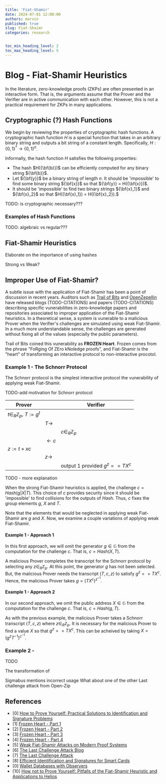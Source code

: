 ```yaml
---
title: 'Fiat-Shamir'
date: 2024-07-01 12:00:00
authors: marvin
published: true
slug: Fiat-Shaimr
categories: research


toc_min_heading_level: 2
toc_max_heading_level: 5
---
```

# Blog - Fiat-Shamir Heuristics

In the literature, zero-knowledge proofs (ZKPs) are often presented in an interactive form.
That is, the arguments assume that the Prover and the Verifier are in active communication with each other.
However, this is not a practical requirement for ZKPs in many applications. 

## Cryptographic (?) Hash Functions
We begin by reviewing the properties of cryptographic hash functions.
A cryptographic hash function $H$ is a special function that takes in an arbitrary binary string and outputs a bit string of a constant length.
Specifically,
$H : \{0,1\}^* \rightarrow \{0,1\}^n$.

Informally, the hash function $H$ satisfies the following properties:
- The hash $H({\bf{b}})$ can be efficiently computed for any binary string ${\bf{b}}$.
- Let ${\bf{y}}$ be a binary string of length $n$. It should be 'impossible' to find some binary string ${\bf{x}}$ so that ${\bf{y}} = H({\bf{x}})$. 
- It should be 'impossible' to find two binary strings ${\bf{x}_1}$ and ${\bf{x}_2}$ so that $H({\bf{x}_1}) = H({\bf{x}_2}).$

TODO: is cryptographic necessary???

### Examples of Hash Functions
TODO: algebraic vs regular???

## Fiat-Shamir Heuristics

Elaborate on the importance of using hashes

Strong vs Weak?

## Improper Use of Fiat-Shamir?

A subtle issue with the application of Fiat-Shamir has been a point of discussion in recent years.
Auditors such as [Trail of Bits](https://www.trailofbits.com/) and [OpenZepellin](https://www.openzeppelin.com/) have released blogs (TODO-CITATIONS) and papers (TODO-CITATIONS) describing specific vunerabilities in zero-knowledge papers and repositories associated to improper application of the Fiat-Shamir heuristics.
In a theoretical sense, a system is vunerable to a malicious Prover when the Verifier's challenges are simulated using weak Fiat-Shamir.
In a much more understandable sense, the challenges are generated without fixing all of the values (especially the public parameters).

Trail of Bits coined this vunerability as **FROZEN Heart**.
Frozen comes from the phrase "FoRging Of ZEro kNoledge proofs",
and Fiat-Shamir is the "heart" of transforming an interactive protocol to non-interactive procotol.

### Example 1 - The Schnorr Protocol
The Schnorr protocol is the simplest interactive protocol the vunerability of applying weak Fiat-Shamir.

TODO-add motivation for Schnorr protocol

|Prover| | Verifier|
|----|----|----|
|$t \in_R \mathbb{Z}_p$, $T := g^t$|    |    |
|    | $T \rightarrow$| |
|  |  | $c \in_R \mathbb{Z}_p$|
|  | $\leftarrow c$ |
| $z := t + xc$ | | |
| | $z \rightarrow$ | |
| | | output 1 provided $g^z == T X^c$|

TODO - more explanation

When the strong Fiat-Shamir heuristics is applied,
the challenge $c = Hash(g|X|T)$.
This choice of $c$ provides security since it should be 'impossible' to find collisions for the outputs of $Hash$.
Thus, $c$ fixes the group elements $g$, $X$ and $T$.

Note that the elements that would be neglected in applying weak Fiat-Shamir are $g$ and $X$.
Now, we examine a couple variations of applying weak Fiat-Shamir.

#### Example 1 - Approach 1
In this first approach, we will omit the generator $g \in \mathbb{G}$ from the computation for the challenge $c$.
That is, $c = Hash(X,T)$.

A malicious Prover completes the transcript for the Schnorr protocol by selecting any $z \in_R \mathbb{Z}_p$.
At this point, the generator $g$ has not been selected.
But, the malicious Prover needs the transcript $(T,c,z)$ to satisfy $g^z == TX^c$.
Hence, the malicious Prover takes $g = (TX^c)^{z^{-1}}.$

#### Example 1 - Approach 2
In our second approach, we omit the public address $X \in \mathbb{G}$ from the computation for the challenge $c$.
That is, $c = Hash(g,T)$.

As with the previous example, the malicious Prover takes a Schnorr transcript $(T,c,z)$ where $z \in_R \mathbb{Z}_p$.
It is necessary for the malicious Prover to find a value $X$ so that $g^z == TX^c$.
This can be acheived by taking $X = (g^z T^{-1})^{c^{-1}}$.

### Example 2 - 
TODO

The transformation of 

Sigmabus mentions incorrect usage
What about one of the other 
Last challenge attack from Open-Zip

## References
- [0] [How to Prove Yourself: Practical Solutions to Identification and Signature Problems](https://dl.acm.org/doi/10.5555/36664.36676)
- [1] [Frozen Heart - Part 1](https://blog.trailofbits.com/2022/04/13/part-1-coordinated-disclosure-of-vulnerabilities-affecting-girault-bulletproofs-and-plonk/)
- [2] [Frozen Heart - Part 2](https://blog.trailofbits.com/2022/04/14/the-frozen-heart-vulnerability-in-giraults-proof-of-knowledge/)
- [3] [Frozen Heart - Part 3](https://blog.trailofbits.com/2022/04/15/the-frozen-heart-vulnerability-in-bulletproofs/)
- [4] [Frozen Heart - Part 4](https://blog.trailofbits.com/2022/04/18/the-frozen-heart-vulnerability-in-plonk/)
- [5] [Weak Fiat-Shamir Attacks on Modern Proof Systems](https://eprint.iacr.org/2023/691)
- [6] [The Last Challenge Attack Blog](https://blog.openzeppelin.com/the-last-challenge-attack)
- [7] [The Last Challenge Attack](https://eprint.iacr.org/2024/398)
- [8] [Efficient Identification and Signatures for Smart Cards](https://link.springer.com/chapter/10.1007/0-387-34805-0_22)
- [0] [Wallet Databases with Observers](https://link.springer.com/content/pdf/10.1007/3-540-48071-4_7.pdf)
- [10] [How not to Prove Yourself: Pitfalls of the Fiat-Shamir Heuristic and Applications to Helios](https://eprint.iacr.org/2016/771.pdf)